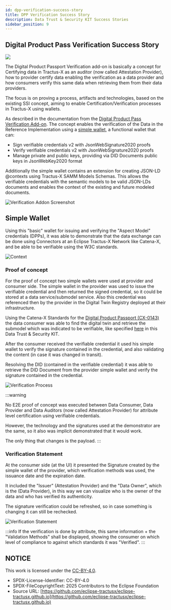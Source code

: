 ```yaml
---
id: dpp-verification-success-story
title: DPP Verification Success Story
description: Data Trust & Security KIT Success Stories
sidebar_position: 9
---
```



<div className={styles.logoContainer}>
    <h2>Digital Product Pass Verification Success Story</h2>
    <img className={styles.logoImage} src={Logo} />
</div>

The Digital Product Passport Verification add-on is basically a concept for Certifying data in Tractus-X as an auditor (now called Attestation Provider), how to provider certify data enabling the verification as a data provider and how consumers verify this same data when retrieving them from their data providers.

The focus is on proving a process, artifacts and technologies, based on the existing SSI concept, aiming to enable Certification/Verification processes in Tractus-X using wallets.

As described in the documentation from the [Digital Product Pass Verification Add-on](https://github.com/eclipse-tractusx/digital-product-pass/tree/main/dpp-verification). The concept enables the verification of the Data in the Reference Implementation using a [simple wallet](https://github.com/eclipse-tractusx/digital-product-pass/tree/main/dpp-verification/simple-wallet), a functional wallet that can:

- Sign verifiable credentials v2 with JsonWebSignature2020 proofs
- Verify verifiable credentials v2 with JsonWebSignature2020 proofs
- Manage private and public keys, providing via DID Documents public keys in JsonWebKey2020 format

Additionally the simple wallet contains an extension for creating JSON-LD @contexts using Tractus-X SAMM Models Schemas. This allows the verifiable credentials with the semantic models to be valid JSON-LDs documents and enables the context of the existing and future modeled documents.

![Verification Addon Screenshot](../resources/success-stories/verificationAddon.png)

## Simple Wallet

Using this "basic" wallet for issuing and verifying the "Aspect Model" credentials (DPPs), it was able to demonstrate that the data exchange can be done using Connectors at an Eclipse Tractus-X Network like Catena-X, and be able to be verifiable using the W3C standards.

![Context](../resources/success-stories/context-diagram.svg)

### Proof of concept

For the proof of concept two simple wallets were used at provider and consumer side. The simple wallet in the provider was used to issue the verifiable credential and then returned the signed credential, so it could be stored at a data service/submodel service. Also this credential was referenced then by the provider in the Digital Twin Registry deployed at their infrastructure.

Using the Catena-X Standards for the [Digital Product Passport (CX-0143)](https://catenax-ev.github.io/docs/standards/CX-0143-UseCaseCircularEconomyDigitalProductPassportStandard/introduction) the data consumer was able to find the digital twin and retrieve the submodel which was indicated to be verifiable, like specified [here](../software-development-view/digital-twins.md) in this Data Trust & Security KIT.

After the consumer received the verifiable credential it used his simple wallet to verify the signature contained in the credential, and also validating the content (in case it was changed in transit).

Resolving the DID (contained in the verifiable credential) it was able to retrieve the DID Document from the provider simple wallet and verify the signature contained in the credential.

![Verification Process](../resources/success-stories/verification-loading-success.png)

:::warning

No E2E proof of concept was executed between Data Consumer, Data Provider and Data Auditors (now called Attestation Provider) for attribute level certification using verifiable credentials.

However, the technology and the signatures used at the demonstrator are the same, so it also was implicit demonstrated that it would work.

The only thing that changes is the payload.
:::

### Verification Statement

At the consumer side (at the UI) it presented the Signature created by the simple wallet of the provider, which verification methods was used, the issuance date and the expiration date.

It included the "Issuer" (Attestation Provider) and the "Data Owner", which is the (Data Provider), in this way we can visualize who is the owner of the data and who has verified its authenticity.

The signature verification could be refreshed, so in case something is changing it can still be rechecked.

![Verification Statement](../resources/success-stories/verification-button-clicked.png)

:::info
If the verification is done by attribute, this same information + the "Validation Methods" shall be displayed, showing the consumer on which level of compliance to against which standards it was "Verified".
:::

## NOTICE

This work is licensed under the [CC-BY-4.0](https://creativecommons.org/licenses/by/4.0/legalcode).

- SPDX-License-Identifier: CC-BY-4.0
- SPDX-FileCopyrightText: 2025 Contributors to the Eclipse Foundation
- Source URL: [https://github.com/eclipse-tractusx/eclipse-tractusx.github.io](https://github.com/eclipse-tractusx/eclipse-tractusx.github.io)

